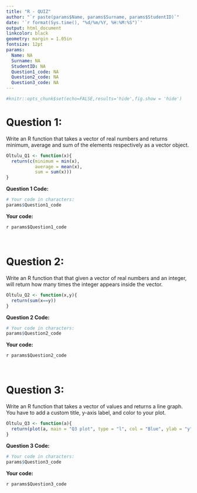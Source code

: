 ---
title: "R - QUIZ"
author: "`r paste(params$Name, params$Surname, params$StudentID)`"
date: '`r format(Sys.time(), "%d/%m/%Y, %H:%M:%S")`'
output: html_document
linkcolor: black
geometry: margin = 1.05in
fontsize: 12pt
params:
  Name: NA
  Surname: NA
  StudentID: NA
  Question1_code: NA
  Question2_code: NA
  Question3_code: NA
---

```{r include = FALSE}
#knitr::opts_chunk$set(echo=FALSE,results='hide',fig.show = 'hide')
```

# Question 1:

Write an R function that takes a vector of real numbers and returns minimum, average and sum of the elements respectively as a vector object.

```{r echo=FALSE, eval=FALSE, results=FALSE}
Oltulu_Q1 <- function(x){
  return(c(minimum = min(x),
           average = mean(x), 
           sum = sum(x)))
}
```

**Question 1 Code:**

```{r}
# Your code in characters: 
params$Question1_code
```

**Your code:** 

`r params$Question1_code`

&nbsp; 


# Question 2:

Write an R function that that given a vector of real numbers and an integer, will return how many times the integer appears inside the vector.

```{r echo=FALSE, eval=FALSE, results=FALSE}
Oltulu_Q2 <- function(x,y){
  return(sum(x==y))
}
```


**Question 2 Code:**

```{r}
# Your code in characters: 
params$Question2_code
```

**Your code:** 

`r params$Question2_code`

&nbsp; 


# Question 3:

Write an R function that takes a vector of values and returns a line graph. You have to add a custom title, y-axis label, and color to your plot.

```{r echo=FALSE, eval=FALSE, results=FALSE}
Oltulu_Q3 <- function(a){
  return(plot(a, main = "Q3 plot", type = "l", col = "Blue", ylab = "y"))
}
```

**Question 3 Code:**

```{r}
# Your code in characters: 
params$Question3_code
```

**Your code:** 

`r params$Question3_code`

&nbsp; 



